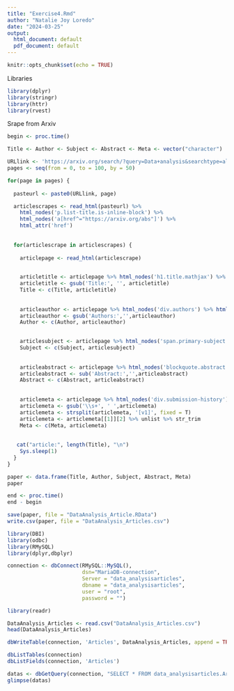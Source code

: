 ```yaml
---
title: "Exercise4.Rmd"
author: "Natalie Joy Loredo"
date: "2024-03-25"
output:
  html_document: default
  pdf_document: default
---
```


```r
knitr::opts_chunk$set(echo = TRUE)
```
Libraries
```r
library(dplyr)
library(stringr)
library(httr)
library(rvest)
```
Srape from Arxiv 
```r
begin <- proc.time()

Title <- Author <- Subject <- Abstract <- Meta <- vector("character")

URLlink <- 'https://arxiv.org/search/?query=Data+analysis&searchtype=all&source=header'
pages <- seq(from = 0, to = 100, by = 50)

for(page in pages) {
  
  pasteurl <- paste0(URLlink, page)

  articlescrapes <- read_html(pasteurl) %>% 
    html_nodes('p.list-title.is-inline-block') %>% 
    html_nodes('a[href^="https://arxiv.org/abs"]') %>% 
    html_attr('href')
  
  
  for(articlescrape in articlescrapes) {
  
    articlepage <- read_html(articlescrape)

    
    articletitle <- articlepage %>% html_nodes('h1.title.mathjax') %>% html_text(TRUE)
    articletitle <- gsub('Title:', '', articletitle)
    Title <- c(Title, articletitle)
    
    
    articleauthor <- articlepage %>% html_nodes('div.authors') %>% html_text(TRUE)
    articleauthor <- gsub('Authors:','',articleauthor)
    Author <- c(Author, articleauthor)
    

    articlesubject <- articlepage %>% html_nodes('span.primary-subject') %>% html_text(TRUE)
    Subject <- c(Subject, articlesubject)
    
  
    articleabstract <- articlepage %>% html_nodes('blockquote.abstract.mathjax') %>% html_text(TRUE)
    articleabstract <- sub('Abstract:','',articleabstract)
    Abstract <- c(Abstract, articleabstract)
    
  
    articlemeta <- articlepage %>% html_nodes('div.submission-history') %>% html_text(TRUE)
    articlemeta <- gsub('\\s+', ' ',articlemeta)
    articlemeta <- strsplit(articlemeta, '[v1]', fixed = T)
    articlemeta <- articlemeta[[1]][2] %>% unlist %>% str_trim
    Meta <- c(Meta, articlemeta)
    
    
   cat("article:", length(Title), "\n")
    Sys.sleep(1)
  }
}

paper <- data.frame(Title, Author, Subject, Abstract, Meta)
paper

end <- proc.time()
end - begin 

save(paper, file = "DataAnalysis_Article.RData")
write.csv(paper, file = "DataAnalysis_Articles.csv")
```

```r
library(DBI)
library(odbc)
library(RMySQL)
library(dplyr,dbplyr)

connection <- dbConnect(RMySQL::MySQL(),
                        dsn="MariaDB-connection",
                        Server = "data_analysisarticles",
                        dbname = "data_analysisarticles", 
                        user = "root", 
                        password = "") 

```

```r
library(readr)

DataAnalysis_Articles <- read.csv("DataAnalysis_Articles.csv")
head(DataAnalysis_Articles)
```

```r
dbWriteTable(connection, 'Articles', DataAnalysis_Articles, append = TRUE)
```
```r
dbListTables(connection)
dbListFields(connection, 'Articles')
```

```r
datas <- dbGetQuery(connection, "SELECT * FROM data_analysisarticles.Articles")
glimpse(datas)
```